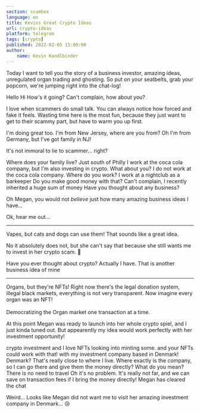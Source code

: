 ```yaml
---
section: scambox
language: en
title: Kevins Great Crypto Ideas
url: crypto-ideas
platform: telegram
tags: [crypto]
published: 2022-02-05 15:00:00
author:
    name: Kevin Kandlbinder
---
```



Today I want to tell you the story of a business investor, amazing ideas, unregulated organ trading and ghosting.
So put on your seatbelts, grab your popcorn, we're jumping right into the chat-log!

<Chatbox open="bottom">
    <Chatmsg name="Megan">
        Hello
    </Chatmsg>
    <Chatmsg dir="out" name="Kevin">
        Hi
    </Chatmsg>
    <Chatmsg name="Megan">
        How's it going?
    </Chatmsg>
    <Chatmsg dir="out" name="Kevin">
        Can't complain, how about you?
    </Chatmsg>
</Chatbox>

I love when scammers do small talk. You can always notice how forced and fake it feels. 
Wasting time here is the most fun, because they just want to get to their scammy part, but have to warm you up first.

<Chatbox open="both">
    <Chatmsg name="Megan">
        I'm doing great too. I'm from New Jersey, where are you from?
    </Chatmsg>
    <Chatmsg dir="out" name="Kevin">
        Oh I'm from Germany, but I've got family in NJ!
    </Chatmsg>
</Chatbox>

It's not immoral to lie to scammer... right?

<Chatbox open="both">
    <Chatmsg name="Megan">
        Where does your family live?
    </Chatmsg>
    <Chatmsg dir="out" name="Kevin">
        Just south of Philly
    </Chatmsg>
    <Chatmsg name="Megan">
        I work at the coca cola company, but I'm also investing in crypto. What about you?
    </Chatmsg>
    <Chatmsg dir="out" name="Kevin">
        I do not work at the coca cola company.
    </Chatmsg>
    <Chatmsg name="Megan">
        Where do you work?
    </Chatmsg>
    <Chatmsg dir="out" name="Kevin">
        I work at a nightclub as a barkeeper
    </Chatmsg>
    <Chatmsg name="Megan">
        Do you make good money with that?
    </Chatmsg>
    <Chatmsg dir="out" name="Kevin">
        Can't complain, I recently inherited a huge sum of money
    </Chatmsg>
    <Chatmsg name="Megan">
        Have you thought about any business?
    </Chatmsg>
</Chatbox>

Oh Megan, you would not *believe* just how many amazing business ideas I have...

<Chatbox open="both">
    <Chatmsg dir="out" name="Kevin">
        Ok, hear me out...
        <hr/>
        Vapes, but cats and dogs can use them!
    </Chatmsg>
    <Chatmsg name="Megan">
        That sounds like a great idea.
    </Chatmsg>
</Chatbox>

No it absolutely does not, but she can't say that because she still wants me to invest in her crypto scam. 🙂

<Chatbox open="both">
    <Chatmsg name="Megan">
        Have you ever thought about crypto?
    </Chatmsg>
    <Chatmsg dir="out" name="Kevin">
        Actually I have. That is another business idea of mine
        <hr/>
        Organs, but they're NFTs! Right now there's the legal donation system, illegal black markets, everything is not very transparent.
        Now imagine every organ was an NFT!<br/><br/>
        Democratizing the Organ market one transaction at a time.
    </Chatmsg>
</Chatbox>

At this point Megan was ready to launch into her whole crypto spiel, and I just kinda tuned out. 
But appearently my idea would work perfectly with her investment opportunity!

<Chatbox open="top">
    <Chatmsg name="Megan">
        <Chatblah/><Chatblah/><Chatblah/>crypto investment<Chatblah/><Chatblah/> and I love NFTs <Chatblah/> looking into minting some. <Chatblah/><Chatblah/><Chatblah/><Chatblah/> and your NFTs could work with that! <Chatblah/><Chatblah/><Chatblah/><Chatblah/><Chatblah/> with my investment company based in Denmark!
    </Chatmsg>
    <Chatmsg dir="out" name="Kevin">
        Denmark? That's really close to where I live. Where exactly is the company, so I can go there and give them the money directly?
    </Chatmsg>
    <Chatmsg name="Megan">
        What do you mean? There is no need to travel
    </Chatmsg>
    <Chatmsg dir="out" name="Kevin">
        Oh it's no problem. It's really not far, and we can save on transaction fees if I bring the money directly!
    </Chatmsg>
    <Chatnotice>Megan has cleared the chat</Chatnotice>
</Chatbox>

Weird... Looks like Megan did not want me to visit her amazing investment company in Denmark... 😢

